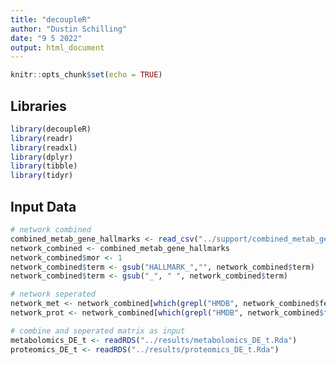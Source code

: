 ```yaml
---
title: "decoupleR"
author: "Dustin Schilling"
date: "9 5 2022"
output: html_document
---
```


```r
knitr::opts_chunk$set(echo = TRUE)
```

## Libraries

```r
library(decoupleR)
library(readr)
library(readxl)
library(dplyr)
library(tibble)
library(tidyr)
```

## Input Data

```r
# network combined
combined_metab_gene_hallmarks <- read_csv("../support/combined_metab_gene_hallmarks.csv")
network_combined <- combined_metab_gene_hallmarks
network_combined$mor <- 1
network_combined$term <- gsub("HALLMARK_","", network_combined$term)
network_combined$term <- gsub("_", " ", network_combined$term)

# network seperated
network_met <- network_combined[which(grepl("HMDB", network_combined$feature) == T),]
network_prot <- network_combined[which(grepl("HMDB", network_combined$feature) == F),]

# combine and seperated matrix as input
metabolomics_DE_t <- readRDS("../results/metabolomics_DE_t.Rda")
proteomics_DE_t <- readRDS("../results/proteomics_DE_t.Rda")

```

```r

```

